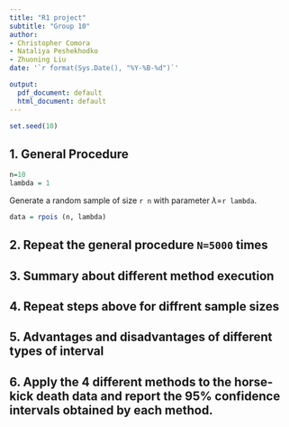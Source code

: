 ```yaml
---
title: "R1 project"
subtitle: "Group 10"
author: 
- Christopher Comora
- Nataliya Peshekhodko 
- Zhuoning Liu
date: '`r format(Sys.Date(), "%Y-%B-%d")`'

output:
  pdf_document: default
  html_document: default
---
```


```r
set.seed(10)
```

## 1. General Procedure
```r
n=10
lambda = 1
```
Generate a random sample of size `r n` with parameter $\lambda$=`r lambda`. 
```r
data = rpois (n, lambda)
```
## 2. Repeat the general procedure `N=5000` times

## 3. Summary about different method execution

## 4. Repeat steps above for diffrent sample sizes 

## 5. Advantages and disadvantages of different types of interval 

## 6. Apply the 4 different methods to the horse-kick death data and report the 95% confidence intervals obtained by each method.

